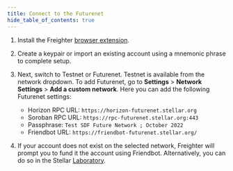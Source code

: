 ```yaml
---
title: Connect to the Futurenet
hide_table_of_contents: true
---
```


1. Install the Freighter [browser extension](https://www.freighter.app).

2. Create a keypair or import an existing account using a mnemonic phrase to complete setup.

3. Next, switch to Testnet or Futurenet. Testnet is available from the network dropdown. To add Futurenet, go to **Settings** > **Network Settings** > **Add a custom network**. Here you can add the following Futurenet settings:

    - Horizon RPC URL: `https://horizon-futurenet.stellar.org`
    - Soroban RPC URL: `https://rpc-futurenet.stellar.org:443`
    - Passphrase: `Test SDF Future Network ; October 2022`
    - Friendbot URL: `https://friendbot-futurenet.stellar.org/`

4. If your account does not exist on the selected network, Freighter will prompt you to fund it the account using Friendbot. Alternatively, you can do so in the Stellar [Laboratory](https://laboratory.stellar.org/#account-creator).
